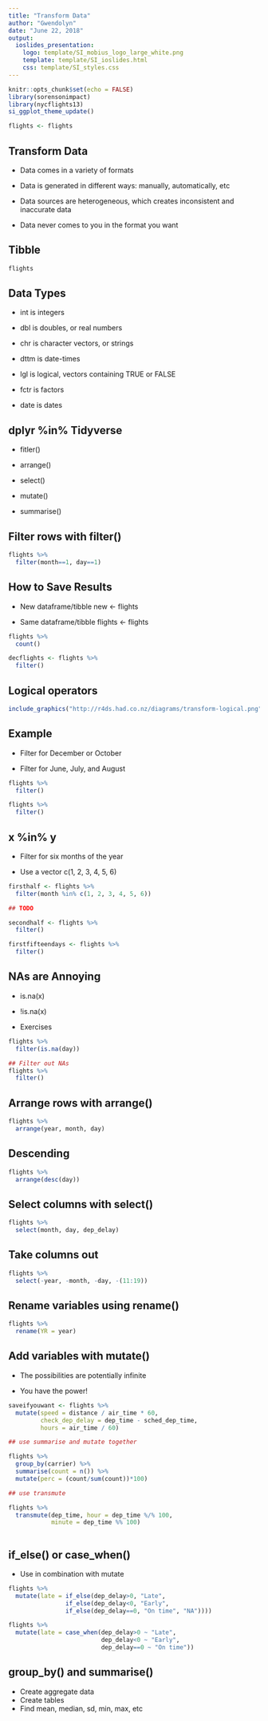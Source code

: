 ```yaml
---
title: "Transform Data"
author: "Gwendolyn"
date: "June 22, 2018"
output: 
  ioslides_presentation:
    logo: template/SI_mobius_logo_large_white.png
    template: template/SI_ioslides.html
    css: template/SI_styles.css
---
```


```r
knitr::opts_chunk$set(echo = FALSE)
library(sorensonimpact)
library(nycflights13)
si_ggplot_theme_update()

flights <- flights
```


<!-- Go to: http://rmarkdown.rstudio.com/ioslides_presentation_format.html#overview for info on how to customize individual slides (centering, changing colors, etc).  I can also create custom css if we want a couple versions of slide templates that can be called from within this document. - Jon -->

<!-- The following is script for the footer. It must remain before the first slide: -->
<script src="https://ajax.googleapis.com/ajax/libs/jquery/1.12.2/jquery.min.js"></script>
<script>
    $(document).ready(function() {
    $('slide:not(.title-slide, .backdrop, .segue)').append('<footer></footer>');    
    $('footer').attr('label', 'Draft -- Do not circulate');
  })
</script>
<style>
  footer:after {
    font-size: 12pt;
    content: attr(label);
    position: absolute;
    margin-left: auto;
    margin-right: auto;
    left: 60px;
    right: 0;
    text-align:left;
    bottom: 20px;
    line-height: 1.9;
    display: block;
  }
</style>
<!-- End Footer -->

## Transform Data

- Data comes in a variety of formats

- Data is generated in different ways: manually, automatically, etc

- Data sources are heterogeneous, which creates inconsistent and inaccurate data

- Data never comes to you in the format you want

## Tibble

```r

flights

```

## Data Types

- int is integers

- dbl is doubles, or real numbers

- chr is character vectors, or strings

- dttm is date-times

- lgl is logical, vectors containing TRUE or FALSE

- fctr is factors

- date is dates

## dplyr %in% Tidyverse

- fitler()

- arrange()

- select()

- mutate()

- summarise()

## Filter rows with filter()

```r

flights %>% 
  filter(month==1, day==1)


```

## How to Save Results

- New dataframe/tibble new <- flights

- Same dataframe/tibble flights <- flights


```r

flights %>% 
  count()

decflights <- flights %>% 
  filter()

```

## Logical operators

```r
include_graphics("http://r4ds.had.co.nz/diagrams/transform-logical.png")
```

## Example
- Filter for December or October

- Filter for June, July, and August

```r

flights %>% 
  filter()

flights %>% 
  filter()

```

## x %in% y

- Filter for six months of the year

- Use a vector c(1, 2, 3, 4, 5, 6)

```r

firsthalf <- flights %>% 
  filter(month %in% c(1, 2, 3, 4, 5, 6))

## TODO

secondhalf <- flights %>% 
  filter()

firstfifteendays <- flights %>% 
  filter()

```


## NAs are Annoying

- is.na(x)

- !is.na(x)

- Exercises

```r

flights %>% 
  filter(is.na(day))

## Filter out NAs
flights %>% 
  filter()


```

## Arrange rows with arrange()

```r
flights %>% 
  arrange(year, month, day)

```

## Descending

```r

flights %>% 
  arrange(desc(day))

```

## Select columns with select()

```r
flights %>% 
  select(month, day, dep_delay)

```

## Take columns out

```r

flights %>% 
  select(-year, -month, -day, -(11:19))

```

## Rename variables using rename()

```r

flights %>% 
  rename(YR = year)

```

## Add variables with mutate()

- The possibilities are potentially infinite

- You have the power!

```r

saveifyouwant <- flights %>% 
  mutate(speed = distance / air_time * 60, 
         check_dep_delay = dep_time - sched_dep_time, 
         hours = air_time / 60)

## use summarise and mutate together

flights %>% 
  group_by(carrier) %>% 
  summarise(count = n()) %>% 
  mutate(perc = (count/sum(count))*100)

## use transmute

flights %>% 
  transmute(dep_time, hour = dep_time %/% 100, 
            minute = dep_time %% 100)
  
```

## if_else() or case_when()

- Use in combination with mutate 

```r

flights %>% 
  mutate(late = if_else(dep_delay>0, "Late", 
                if_else(dep_delay<0, "Early", 
                if_else(dep_delay==0, "On time", "NA")))) 

flights %>% 
  mutate(late = case_when(dep_delay>0 ~ "Late", 
                          dep_delay<0 ~ "Early", 
                          dep_delay==0 ~ "On time")) 


```

## group_by() and summarise()

- Create aggregate data 
- Create tables
- Find mean, median, sd, min, max, etc


```r

```




